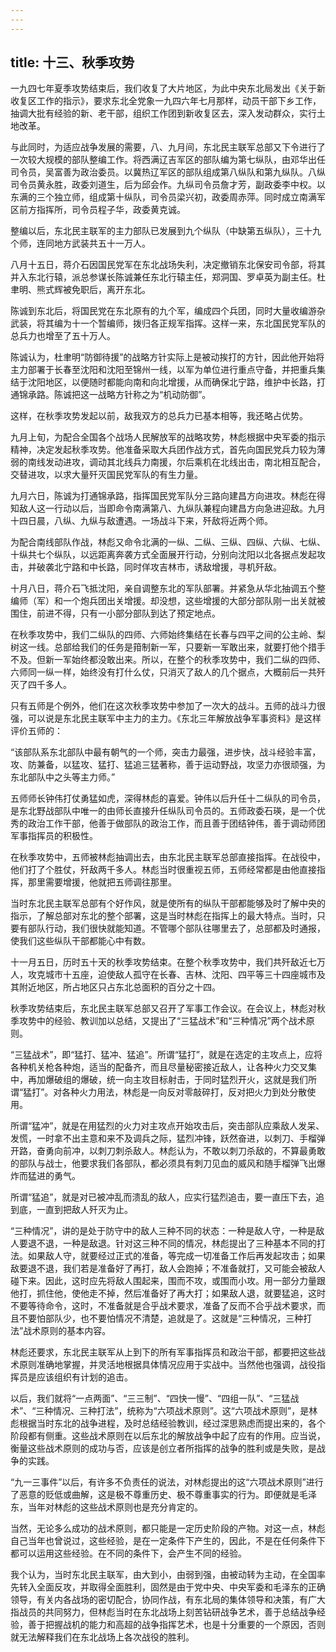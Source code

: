 ```yaml
---
---
---
```

title: 十三、秋季攻势
---



一九四七年夏季攻势结束后，我们收复了大片地区，为此中央东北局发出《关于新收复区工作的指示》，要求东北全党象一九四六年七月那样，动员干部下乡工作，抽调大批有经验的新、老干部，组织工作团到新收复区去，深入发动群众，实行土地改革。

与此同时，为适应战争发展的需要，八、九月间，东北民主联军总部又下令进行了一次较大规模的部队整编工作。将西满辽吉军区的部队编为第七纵队，由邓华出任司令员，吴富善为政治委员。以冀热辽军区的部队组成第八纵队和第九纵队。八纵司令员黄永胜，政委刘道生，后为邱会作。九纵司令员詹才芳，副政委李中权。以东满的三个独立师，组成第十纵队，司令员梁兴初，政委周赤萍。同时成立南满军区前方指挥所，司令员程子华，政委黄克诚。

整编以后，东北民主联军的主力部队已发展到九个纵队（中缺第五纵队），三十九个师，连同地方武装共五十一万人。

八月十五日，蒋介石因国民党军在东北战场失利，决定撤销东北保安司令部，将其并入东北行辕，派总参谋长陈诚兼任东北行辕主任，郑洞国、罗卓英为副主任。杜聿明、熊式辉被免职后，离开东北。

陈诚到东北后，将国民党在东北原有的九个军，编成四个兵团，同时大量收编游杂武装，将其编为十一个暂编师，拨归各正规军指挥。这样一来，东北国民党军队的总兵力也增至了五十万人。

陈诚认为，杜聿明“防御待援”的战略方针实际上是被动挨打的方针，因此他开始将主力部署于长春至沈阳和沈阳至锦州一线，以军为单位进行重点守备，并把重兵集结于沈阳地区，以便随时都能向南和向北增援，从而确保北宁路，维护中长路，打通锦承路。陈诚把这一战略方针称之为“机动防御”。

这样，在秋季攻势发起以前，敌我双方的总兵力已基本相等，我还略占优势。

九月上旬，为配合全国各个战场人民解放军的战略攻势，林彪根据中央军委的指示精神，决定发起秋季攻势。他准备采取大兵团作战方式，首先向国民党兵力较为薄弱的南线发动进攻，调动其北线兵力南援，尔后乘机在北线出击，南北相互配合，交替进攻，以求大量歼灭国民党军队的有生力量。

九月六日，陈诚为打通锦承路，指挥国民党军队分三路向建昌方向进攻。林彪在得知敌人这一行动以后，当即命令南满第八、九纵队兼程向建昌方向急进迎敌。九月十四日晨，八纵、九纵与敌遭遇。一场战斗下来，歼敌将近两个师。

为配合南线部队作战，林彪又命令北满的一纵、二纵、三纵、四纵、六纵、七纵、十纵共七个纵队，以远距离奔袭方式全面展开行动，分别向沈阳以北各据点发起攻击，并破袭北宁路和中长路，同时佯攻吉林市，诱敌增援，寻机歼敌。

十月八日，蒋介石飞抵沈阳，亲自调整东北的军队部署。并紧急从华北抽调五个整编师（军）和一个炮兵团出关增援。却没想，这些增援的大部分部队刚一出关就被围住，前进不得，只有一小部分部队到达了预定地点。

在秋季攻势中，我们二纵队的四师、六师始终集结在长春与四平之间的公主岭、梨树这一线。总部给我们的任务是箝制新一军，只要新一军敢出来，就要打他个措手不及。但新一军始终都没敢出来。所以，在整个的秋季攻势中，我们二纵的四师、六师同一纵一样，始终没有打什么仗，只消灭了敌人的几个据点，大概前后一共歼灭了四千多人。

只有五师是个例外，他们在这次秋季攻势中参加了一次大的战斗。五师的战斗力很强，可以说是东北民主联军中主力的主力。《东北三年解放战争军事资料》是这样评价五师的：

“该部队系东北部队中最有朝气的一个师，突击力最强，进步快，战斗经验丰富，攻、防兼备，以猛攻、猛打、猛追三猛著称，善于运动野战，攻坚力亦很顽强，为东北部队中之头等主力师。”

五师师长钟伟打仗勇猛如虎，深得林彪的喜爱。钟伟以后升任十二纵队的司令员，是东北野战部队中唯一的由师长直接升任纵队司令员的。五师政委石瑛，是一个优秀的政治工作干部，他善于做部队的政治工作，而且善于团结钟伟，善于调动师团军事指挥员的积极性。

在秋季攻势中，五师被林彪抽调出去，由东北民主联军总部直接指挥。在战役中，他们打了个胜仗，歼敌两千多人。林彪当时很重视五师，五师经常都是由他直接指挥，那里需要增援，他就把五师调往那里。

当时东北民主联军总部有个好作风，就是使所有的纵队干部都能够及时了解中央的指示，了解总部对东北的整个部署，这是当时林彪在指挥上的最大特点。当时，只要有部队行动，我们很快就能知道。不管哪个部队往哪里去了，总部都及时通报，使我们这些纵队干部都能心中有数。

十一月五日，历时五十天的秋季攻势结束。在整个秋季攻势中，我们共歼敌近七万人，攻克城市十五座，迫使敌人孤守在长春、吉林、沈阳、四平等三十四座城市及其附近地区，所占地区只占东北总面积的百分之十四。

秋季攻势结束后，东北民主联军总部又召开了军事工作会议。在会议上，林彪对秋季攻势中的经验、教训加以总结，又提出了“三猛战术”和“三种情况”两个战术原则。

“三猛战术”，即“猛打、猛冲、猛追”。所谓“猛打”，就是在选定的主攻点上，应将各种机关枪各种炮，适当的配备齐，而且尽量秘密接近敌人，让各种火力交叉集中，再加爆破组的爆破，统一向主攻目标射击，于同时猛烈开火，这就是我们所谓“猛打”。对各种火力用法，林彪是一向反对零敲碎打，反对把火力到处分散使用。

所谓“猛冲”，就是在用猛烈的火力对主攻点开始攻击后，突击部队应乘敌人发呆、发慌，一时拿不出主意和来不及调兵之际，猛烈冲锋，跃然奋进，以刺刀、手榴弹开路，奋勇向前冲，以刺刀刺杀敌人。林彪认为，不敢以刺刀杀敌的，不算最勇敢的部队与战士，他要求我们各部队，都必须具有刺刀见血的威风和随手榴弹飞出爆炸而猛进的勇气。

所谓“猛追”，就是对已被冲乱而溃乱的敌人，应实行猛烈追击，要一直压下去，追到底，一直到把敌人歼灭为止。

“三种情况”，讲的是处于防守中的敌人三种不同的状态：一种是敌人守，一种是敌人要退不退，一种是敌退。针对这三种不同的情况，林彪提出了三种基本不同的打法。如果敌人守，就要经过正式的准备，等完成一切准备工作后再发起攻击；如果敌要退不退，我们若是准备好了再打，敌人会跑掉；不准备就打，又可能会被敌人碰下来。因此，这时应先将敌人围起来，围而不攻，或围而小攻。用一部分力量跟他打，抓住他，使他走不掉，然后准备好了再大打；如果敌人退，就要猛追，这时不要等待命令，这时，不准备就是合乎战术要求，准备了反而不合乎战术要求，而且不要怕部队少，也不要怕情况不清楚，追就是了。这就是“三种情况，三种打法”战术原则的基本内容。

林彪还要求，东北民主联军从上到下的所有军事指挥员和政治干部，都要把这些战术原则准确地掌握，并灵活地根据具体情况应用于实战中。当然他也强调，战役指挥员是应该组织有计划的追击。

以后，我们就将“一点两面”、“三三制”、“四快一慢”、“四组一队”、“三猛战术”、“三种情况、三种打法”，统称为“六项战术原则”。这“六项战术原则”，是林彪根据当时东北的战争进程，及时总结经验教训，经过深思熟虑而提出来的，各个阶段都有侧重。这些战术原则在以后东北的解放战争中起了应有的作用。应当说，衡量这些战术原则的成功与否，应该是创立者所指挥的战争的胜利或是失败，是战争的实践。

“九一三事件”以后，有许多不负责任的说法，对林彪提出的这“六项战术原则”进行了恶意的贬低或曲解，这是极不尊重历史、极不尊重事实的行为。即便就是毛泽东，当年对林彪的这些战术原则也是充分肯定的。

当然，无论多么成功的战术原则，都只能是一定历史阶段的产物。对这一点，林彪自己当年也曾说过，这些经验，是在一定条件下产生的，因此，不是在任何条件下都可以运用这些经验。在不同的条件下，会产生不同的经验。

我个认为，当时东北民主联军，由大到小，由弱到强，由被动转为主动，在全国率先转入全面反攻，并取得全面胜利，固然是由于党中央、中央军委和毛泽东的正确领导，有关内各战场的密切配合，协同作战，有东北局的集体领导和决策，有广大指战员的共同努力，但林彪当时在东北战场上刻苦钻研战争艺术，善于总结战争经验，善于把握战机的能力和高超的战争指挥艺术，也是十分重要的一个原因，否则就无法解释我们在东北战场上各次战役的胜利。